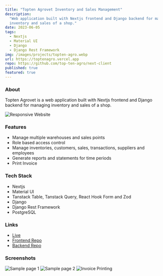 ```yaml
---
title: "Topten Agrovet Inventory and Sales Management"
description:
  "Web application built with Nextjs frontend and Django backend for managing
  inventory and sales of a shop."
date: 2023-06-05
tags:
  - Nextjs
  - Material UI
  - Django
  - Django Rest Framework
img: /images/projects/topten-agro.webp
url: https://toptenagro.vercel.app
repo: https://github.com/top-ten-agro/next-client
published: true
featured: true
---
```


### About

Topten Agrovet is a web application built with Nextjs frontend and Django
backend for managing inventory and sales of a shop.

![Responsive Website](../../assets/projects/topten-agro-responsive.png)

### Features

- Manage multiple warehouses and sales points
- Role based access control
- Manage inventories, customers, sales, transactions, suppliers and employees
- Generate reports and statements for time periods
- Print Invoice

### Tech Stack

- Nextjs
- Material UI
- Tanstack Table, Tanstack Query, React Hook Form and Zod
- Django
- Django Rest Framework
- PostgreSQL

### Links

- [Live](https://toptenagro.vercel.app)
- [Frontend Repo](https://github.com/top-ten-agro/next-client)
- [Backend Repo](https://github.com/top-ten-agro/django-server)

### Screenshots

![Sample page 1](../../assets/projects/topten-agro-1.png)
![Sample page 2](../../assets/projects/topten-agro-2.png)
![Invoice Printing](../../assets/projects/topten-agro-3.png)
